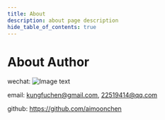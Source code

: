 ```yaml
---
title: About
description: about page description
hide_table_of_contents: true
---
```


# About Author

wechat: ![Image text](/img/WeChat.png)

email:  kungfuchen@gmail.com, 22519414@qq.com

github: https://github.com/aimoonchen